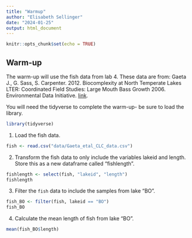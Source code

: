 ```yaml
---
title: "Warmup"
author: "Elisabeth Sellinger"
date: "2024-01-25"
output: html_document
---
```


```r
knitr::opts_chunk$set(echo = TRUE)
```

## Warm-up
The warm-up will use the fish data from lab 4. These data are from: Gaeta J., G. Sass, S. Carpenter. 2012. Biocomplexity at North Temperate Lakes LTER: Coordinated Field Studies: Large Mouth Bass Growth 2006. Environmental Data Initiative.  [link](https://portal.edirepository.org/nis/mapbrowse?scope=knb-lter-ntl&identifier=267). 

You will need the tidyverse to complete the warm-up- be sure to load the library.  

```r
library(tidyverse)
```

1. Load the fish data. 
```r
fish <- read.csv("data/Gaeta_etal_CLC_data.csv")
```

2. Transform the fish data to only include the variables lakeid and length.  Store this as a new dataframe called "fishlength".
```r
fishlength <- select(fish, "lakeid", "length")
fishlength
```

3. Filter the `fish` data to include the samples from lake "BO".  
```r
fish_BO <- filter(fish, lakeid == "BO")
fish_BO
```

4. Calculate the mean length of fish from lake "BO".  
```r
mean(fish_BO$length)
```